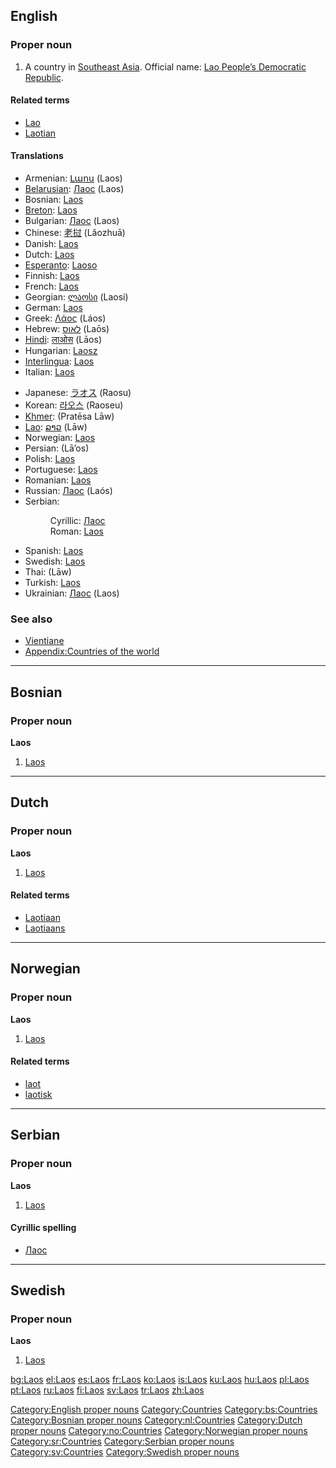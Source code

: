 {{wikipedia}}
==English==

===Proper noun===
{{en-noun|-}}

# A country in [[Southeast Asia]]. Official name: [[Lao People’s Democratic Republic]].

[[Category:English proper nouns]]

====Related terms====
* [[Lao]]
* [[Laotian]]

====Translations====
{{trans-top|country in Southeast Asia}}
*Armenian: [[Լաոս]] (Laos)
*[[Belarusian]]: [[Лаос#Belarussian|Лаос]] (Laos) {{m}}
*Bosnian: [[#Bosnian|Laos]] {{m}}
*[[Breton]]: [[#Breton|Laos]]
*Bulgarian: [[Лаос#Bulgarian|Лаос]] (Laos) {{m}}
*Chinese: [[老挝]] (Lǎozhuā)
*Danish: [[#Danish|Laos]]
*Dutch: [[#Dutch|Laos]] {{n}}
*[[Esperanto]]: [[Laoso]]
*Finnish: [[#Finnish|Laos]]
*French: [[#French|Laos]]
*Georgian: [[ლაოსი]] (Laosi)
*German: [[#German|Laos]]
*Greek: [[Λάος]] (Láos) {{n}}
*Hebrew: [[לאוס]] (Laōs)
*[[Hindi]]: [[लाओस]] (Lāos)
*Hungarian: [[Laosz]]
*[[Interlingua]]: [[#Interlingua|Laos]]
*Italian: [[#Italian|Laos]]
{{trans-mid}}
*Japanese: [[ラオス]] (Raosu)
*Korean: [[라오스]] (Raoseu)
*[[Khmer]]: {{KMchar|[[ប្រទេសលាវ]]}} (Pratēsa Lāw)
*[[Lao]]: [[ລາວ]] (Lāw)
*Norwegian: [[#Norwegian|Laos]]
*Persian: {{FAchar|[[لائوس]]}} (Lā’os)
*Polish: [[#Polish|Laos]]
*Portuguese: [[#Portuguese|Laos]]
*Romanian: [[#Romanian|Laos]] {{n}}
*Russian: [[Лаос#Russian|Лаос]] (Laós) {{m}}
*Serbian:
*:Cyrillic: [[Лаос#Serbian|Лаос]] {{m}}
*:Roman: [[#Serbian|Laos]] {{m}}
*Spanish: [[#Spanish|Laos]]
*Swedish: [[#Swedish|Laos]]
*Thai: {{THchar|[[ลาว]]}} (Lāw)
*Turkish: [[#Turkish|Laos]]
*Ukrainian: [[Лаос#Ukrainian|Лаос]] (Laos) {{m}}
{{trans-bottom}}

===See also===
* [[Vientiane]]
* [[Appendix:Countries of the world]]

[[Category:Countries]]

----

==Bosnian==
===Proper noun===
'''Laos''' {{m}}

# [[#English|Laos]]

[[Category:bs:Countries]]
[[Category:Bosnian proper nouns]]

----

==Dutch==
===Proper noun===
'''Laos'''

#[[#English|Laos]]

[[Category:nl:Countries]]
[[Category:Dutch proper nouns]]

====Related terms====
* [[Laotiaan]]
* [[Laotiaans]]

----

==Norwegian==
===Proper noun===
'''Laos'''

# [[#English|Laos]]

[[Category:no:Countries]]
[[Category:Norwegian proper nouns]]

====Related terms====
* [[laot]]
* [[laotisk]]

----

==Serbian==
===Proper noun===
'''Laos''' {{m}}

# [[#English|Laos]]

====Cyrillic spelling====
* [[Лаос#Serbian|Лаос]]

[[Category:sr:Countries]]
[[Category:Serbian proper nouns]]

----

==Swedish==

===Proper noun===
'''Laos'''

# [[#English|Laos]]

[[Category:sv:Countries]]
[[Category:Swedish proper nouns]]

[[bg:Laos]]
[[el:Laos]]
[[es:Laos]]
[[fr:Laos]]
[[ko:Laos]]
[[is:Laos]]
[[ku:Laos]]
[[hu:Laos]]
[[pl:Laos]]
[[pt:Laos]]
[[ru:Laos]]
[[fi:Laos]]
[[sv:Laos]]
[[tr:Laos]]
[[zh:Laos]]